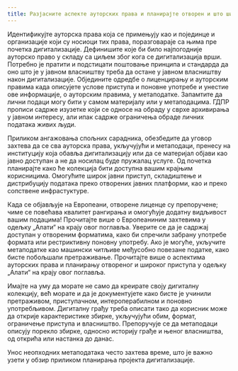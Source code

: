```yaml
---
title: Разјасните аспекте ауторских права и планирајте отворен и што шири приступ
---
```

Идентификујте ауторска права која се примењују као и појединце и организације који су носиоци тих права, поразговараје са њима пре почетка дигитализације. Дефинишите које би било најпогодније ауторско право у складу са циљем због кога се дигитализација врши. Потребно је пратити и подстицати поштовање принципа и стандарда да оно што је у јавном власништву треба да остане у јавном власништву након дигитализације.
Обједините одредбе о лиценцирању и ауторским правима када описујете услове приступа и поновне употребе и унестие ове информације, о ауторским правима, у метаподатке. Запамтите да лични подаци могу бити у самом материјалу или у метаподацима. ГДПР прописи садрже изузетке који се односе на обраду у сврхе архивирања у јавном интересу, али ипак садрже ограничења обраде личних података живих људи.

Приликом ангажовања спољних сарадника, обезбедите да уговор захтева да се сва ауторска права, укључујући и метаподаци, пренесу на институцију која обавља дигитализацију или да се материјал објави као јавно доступан а не да носилац буде пружалац услуге. Од почетка планирајте како ће колекција бити доступна вашим крајњим корисницима. Омогућите широк јавни приступ, складиштење и дистрибуцију података преко отворених јавних платформи, као и преко сопствене инфрастуктуре.

Када се објављује на Европеани, отворене лиценце су препоручене; чиме се повећава квалитет рангирања и омогућује додатну видљивост вашим подацима! Прочитајте више о Европеаниним захтевима у одељку „Алати“ на крају овог поглавља. Уверите се да је садржај доступан у отвореним форматима, како би спречили забрану употребе формата или рестриктивну поновну употребу. Ако је могуће, укључите метаподатке као машински читљиве међусобно повезане податке, како бисте побољшали претраживањe. Прочитајте више о аспектима ауторских права и планирању отвореног и широког приступа у одељку „Алати“ на крају овог поглавља.

Имајте на уму да морате не само да креирате своју дигиталну колекцију, већ морате и да је документујете како бисте је учинили претраживом, приступачном, интероперабилном и поновно употребљивом. Дигиталну грађу треба описати тако да корисник може да открије карактеристике збирке, укључујући обим, формат, ограничење приступа и власништво. Препоручује се да метаподаци описују порекло збирке, односно историју грађе и њеног власништва, од открића или настанка до данас.

Унос неопходних метаподатака често захтева време, што је важно узети у обзир приликом планирања пројекта дигитализације.

